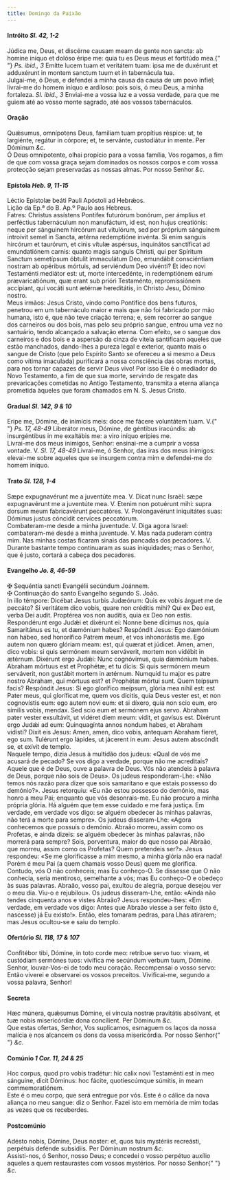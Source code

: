 ```yaml
---
title: Domingo da Paixão
---
```


<h4 class="text-center">
  Intróito <em>Sl. 42, 1-2</em>
</h4>
<div class="grid grid-cols-2 gap-5">
  <div class="col-6 dropcaps text-justify">
    Júdica me, Deus, et discérne causam meam de gente non sancta: ab homine
    iníquo et dolóso éripe me: quia tu es Deus meus et fortitúdo mea.{" "}
    <em>Ps. ibid., 3</em> Emítte lucem tuam et veritátem tuam: ipsa me de
    duxérunt et adduxérunt in montem sanctum tuum et in tabernácula tua.
  </div>
  <div class="col-6 dropcaps text-justify">
    Julgai-me, ó Deus, e defendei a minha causa da causa de um povo infiel;
    livrai-me do homem iníquo e ardiloso: pois sois, ó meu Deus, a minha
    fortaleza. <em>Sl. ibid., 3</em> Enviai-me a vossa luz e a vossa verdade,
    para que me guiem até ao vosso monte sagrado, até aos vossos tabernáculos.
  </div>
</div>

<h4 class="text-center">Oração</h4>
<div class="grid grid-cols-2 gap-5">
  <div class="col-6 dropcaps text-justify">
    Quǽsumus, omnípotens Deus, familiam tuam propítius réspice: ut, te
    largiénte, regátur in córpore; et, te servánte, custodiátur in mente. Per
    Dóminum <em>&c.</em>
  </div>
  <div class="col-6 dropcaps text-justify">
    Ó Deus omnipotente, olhai propício para a vossa família, Vos rogamos, a fim
    de que com vossa graça sejam dominados os nossos corpos e com vossa
    protecção sejam preservadas as nossas almas. Por nosso Senhor <em>&c.</em>
  </div>
</div>

<h4 class="text-center">
  Epístola <em>Heb. 9, 11-15</em>
</h4>
<div class="grid grid-cols-2 gap-5">
  <div class="col-6 text-justify">
    Léctio Epístolæ beáti Pauli Apóstoli ad Hebrǽos.
  </div>
  <div class="col-6 text-justify">
    Lição da Ep.ª do B. Ap.º Paulo aos Hebreus.
  </div>
  <div class="col-6 dropcaps text-justify">
    Fatres: Christus assístens Pontifex futurórum bonórum, per ámplius et
    perféctius tabernáculum non manufáctum, id est, non hujus creatiónis: neque
    per sánguinem hircórum aut vitulórum, sed per próprium sánguinem introívit
    semel in Sancta, ætérna redemptióne invénta. Si enim sanguis hircórum et
    taurórum, et cinis vítulæ aspérsus, inquinátos sanctíficat ad emundatiónem
    carnis: quanto magis sanguis Christi, qui per Spíritum Sanctum semetípsum
    óbtulit immaculátum Deo, emundábit consciéntiam nostram ab opéribus mórtuis,
    ad serviéndum Deo vivénti? Et ideo novi Testaménti mediátor est: ut, morte
    intercedénte, in redemptiónem eárum prævaricatiónum, quæ erant sub prióri
    Testaménto, repromissiónem accípiant, qui vocáti sunt ætérnæ hereditátis, in
    Christo Jesu, Dómino nostro.
  </div>
  <div class="col-6 dropcaps text-justify">
    Meus irmãos: Jesus Cristo, vindo como Pontífice dos bens futuros, penetrou
    em um tabernáculo maior e mais que não foi fabricado por mão humana, isto é,
    que não teve criação terrena; e, sem recorrer ao sangue dos carneiros ou dos
    bois, mas pelo seu próprio sangue, entrou uma vez no santuário, tendo
    alcançado a salvação eterna. Com efeito, se o sangue dos carneiros e dos
    bois e a aspersão da cinza de vitela santificam aqueles que estão manchados,
    dando-lhes a pureza legal e exterior, quanto mais o sangue de Cristo (que
    pelo Espírito Santo se ofereceu a si mesmo a Deus como vítima imaculada)
    purificará a nossa consciência das obras mortas, para nos tornar capazes de
    servir Deus vivo! Por isso Ele é o mediador do Novo Testamento, a fim de que
    sua morte, servindo de resgate das prevaricações cometidas no Antigo
    Testamento, transmita a eterna aliança prometida àqueles que foram chamados
    em N. S. Jesus Cristo.
  </div>
</div>

<h4 class="text-center">
  Gradual <em>Sl. 142, 9 & 10</em>
</h4>
<div class="grid grid-cols-2 gap-5">
  <div class="col-6 dropcaps text-justify">
    Eripe me, Dómine, de inimícis meis: doce me fácere voluntátem tuam. V.{" "}
    <em>Ps. 17, 48-49</em> Liberátor meus, Dómine, de géntibus iracúndis: ab
    insurgéntibus in me exaltábis me: a viro iníquo erípies me.
  </div>
  <div class="col-6 dropcaps text-justify">
    Livrai-me dos meus inimigos, Senhor: ensinai-me a cumprir a vossa vontade.
    V. <em>Sl. 17, 48-49</em> Livrai-me, ó Senhor, das iras dos meus inimigos:
    elevai-me sobre aqueles que se insurgem contra mim e defendei-me do homem
    iníquo.
  </div>
</div>

<h4 class="text-center">
  Trato <em>Sl. 128, 1-4</em>
</h4>
<div class="grid grid-cols-2 gap-5">
  <div class="col-6 dropcaps text-justify">
    Sæpe expugnavérunt me a juventúte mea. V. Dicat nunc Israël: sæpe
    expugnavérunt me a juventúte mea. V. Etenim non potuérunt mihi: supra dorsum
    meum fabricavérunt peccatóres. V. Prolongavérunt iniquitátes suas: Dóminus
    justus cóncidit cervíces peccatórum.
  </div>
  <div class="col-6 dropcaps text-justify">
    Combateram-me desde a minha juventude. V. Diga agora Israel: combateram-me
    desde a minha juventude. V. Mas nada puderam contra mim. Nas minhas costas
    ficaram sinais das pancadas dos pecadores. V. Durante bastante tempo
    continuaram as suas iniquidades; mas o Senhor, que é justo, cortará a cabeça
    dos pecadores.
  </div>
</div>

<h4 class="text-center">
  Evangelho <em>Jo. 8, 46-59</em>
</h4>
<div class="grid grid-cols-2 gap-5">
  <div class="col-6 text-justify">
    <span class="text-danger">&#10016;</span> Sequéntia sancti Evangélii
    secúndum Joánnem.
  </div>
  <div class="col-6 text-justify">
    <span class="text-danger">&#10016;</span> Continuação do santo Evangelho
    segundo S. João.
  </div>
  <div class="col-6 dropcaps text-justify">
    In illo témpore: Dicébat Jesus turbis Judæórum: Quis ex vobis árguet me de
    peccáto? Si veritátem dico vobis, quare non créditis mihi? Qui ex Deo est,
    verba Dei audit. Proptérea vos non audítis, quia ex Deo non estis.
    Respondérunt ergo Judǽi et dixérunt ei: Nonne bene dícimus nos, quia
    Samaritánus es tu, et dæmónium habes? Respóndit Jesus: Ego dæmónium non
    hábeo, sed honorífico Patrem meum, et vos inhonorástis me. Ego autem non
    quæro glóriam meam: est, qui quærat et júdicet. Amen, amen, dico vobis: si
    quis sermónem meum serváverit, mortem non vidébit in ætérnum. Dixérunt ergo
    Judǽi: Nunc cognóvimus, quia dæmónium habes. Abraham mórtuus est et
    Prophétæ; et tu dicis: Si quis sermónem meum serváverit, non gustábit mortem
    in ætérnum. Numquid tu major es patre nostro Abraham, qui mórtuus est? et
    Prophétæ mórtui sunt. Quem teípsum facis? Respóndit Jesus: Si ego glorífico
    meípsum, glória mea nihil est: est Pater meus, qui gloríficat me, quem vos
    dícitis, quia Deus vester est, et non cognovístis eum: ego autem novi eum:
    et si díxero, quia non scio eum, ero símilis vobis, mendax. Sed scio eum et
    sermónem ejus servo. Abraham pater vester exsultávit, ut vidéret diem meum:
    vidit, et gavísus est. Dixérunt ergo Judǽi ad eum: Quinquagínta annos nondum
    habes, et Abraham vidísti? Dixit eis Jesus: Amen, amen, dico vobis, antequam
    Abraham fíeret, ego sum. Tulérunt ergo lápides, ut jácerent in eum: Jesus
    autem abscóndit se, et exívit de templo.
  </div>
  <div class="col-6 dropcaps text-justify">
    Naquele tempo, dizia Jesus à multidão dos judeus: «Qual de vós me acusará de
    pecado? Se vos digo a verdade, porque não me acreditais? Aquele que é de
    Deus, ouve a palavra de Deus. Vós não atendeis à palavra de Deus, porque não
    sois de Deus». Os judeus responderam-Lhe: «Não temos nós razão para dizer
    que sois samaritano e que estais possesso do demónio?». Jesus retorquiu: «Eu
    não estou possesso do demónio, mas honro a meu Pai; enquanto que vós
    desonrais-me. Eu não procuro a minha própria glória. Há alguém que tem esse
    cuidado e me fará justiça. Em verdade, em verdade vos digo: se alguém
    obedecer às minhas palavras, não terá a morte para sempre». Os judeus
    disseram-Lhe: «Agora conhecemos que possuís o demónio. Abraão morreu, assim
    como os Profetas, e ainda dizeis: se alguém obedecer às minhas palavras, não
    morrerá para sempre? Sois, porventura, maior do que nosso pai Abraão, que
    morreu, assim como os Profetas? Quem pretendeis ser?». Jesus respondeu: «Se
    me glorificasse a mim mesmo, a minha glória não era nada! Porém é meu Pai (a
    quem chamais vosso Deus) quem me glorifica. Contudo, vós O não conheceis;
    mas Eu conheço-O. Se dissesse que O não conhecia, seria mentiroso,
    semelhante a vós; mas Eu conheço-O e obedeço às suas palavras. Abraão, vosso
    pai, exultou de alegria, porque desejou ver o meu dia. Viu-o e rejubilou».
    Os judeus disseram-Lhe, então: «Ainda não tendes cinquenta anos e vistes
    Abraão? Jesus respondeu-lhes: «Em verdade, em verdade vos digo: Antes que
    Abraão viesse a ser feito (isto é, nascesse) já Eu existo!». Então, eles
    tomaram pedras, para Lhas atirarem; mas Jesus ocultou-se e saiu do templo.
  </div>
</div>

<h4 class="text-center">
  Ofertório <em>Sl. 118, 17 & 107</em>
</h4>
<div class="grid grid-cols-2 gap-5">
  <div class="col-6 dropcaps text-justify">
    Confitébor tibi, Dómine, in toto corde meo: retríbue servo tuo: vivam, et
    custódiam sermónes tuos: vivífica me secúndum verbum tuum, Dómine.
  </div>
  <div class="col-6 dropcaps text-justify">
    Senhor, louvar-Vos-ei de todo meu coração. Recompensai o vosso servo: Então
    viverei e observarei os vossos preceitos. Vivificai-me, segundo a vossa
    palavra, Senhor!
  </div>
</div>

<h4 class="text-center">Secreta</h4>
<div class="grid grid-cols-2 gap-5">
  <div class="col-6 dropcaps text-justify">
    Hæc múnera, quǽsumus Dómine, ei víncula nostræ pravitátis absólvant, et tuæ
    nobis misericórdiæ dona concílient. Per Dóminum <em>&c.</em>
  </div>
  <div class="col-6 dropcaps text-justify">
    Que estas ofertas, Senhor, Vos suplicamos, esmaguem os laços da nossa
    malícia e nos alcancem os dons da vossa misericórdia. Por nosso Senhor{" "}
    <em>&c.</em>
  </div>
</div>

<h4 class="text-center">
  Comúnio <em>1 Cor. 11, 24 & 25</em>
</h4>
<div class="grid grid-cols-2 gap-5">
  <div class="col-6 dropcaps text-justify">
    Hoc corpus, quod pro vobis tradétur: hic calix novi Testaménti est in meo
    sánguine, dicit Dóminus: hoc fácite, quotiescúmque súmitis, in meam
    commemoratiónem.
  </div>
  <div class="col-6 dropcaps text-justify">
    Este é o meu corpo, que será entregue por vós. Este é o cálice da nova
    aliança no meu sangue: diz o Senhor. Fazei isto em memória de mim todas as
    vezes que os receberdes.
  </div>
</div>

<h4 class="text-center">Postcomúnio</h4>
<div class="grid grid-cols-2 gap-5">
  <div class="col-6 dropcaps text-justify">
    Adésto nobis, Dómine, Deus noster: et, quos tuis mystériis recreásti,
    perpétuis defénde subsidiis. Per Dóminum nostrum <em>&c.</em>
  </div>
  <div class="col-6 dropcaps text-justify">
    Assisti-nos, ó Senhor, nosso Deus; e concedei o vosso perpétuo auxílio
    aqueles a quem restaurastes com vossos mystérios. Por nosso Senhor{" "}
    <em>&c.</em>
  </div>
</div>
